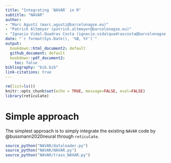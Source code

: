 ```yaml
---
title: "Integrating `NAVAR` in R"
subtitle: "NAVAR"
author:
- "Marc Agustí (marc.agusti@barcelonagse.eu)"
- "Patrick Altmeyer (patrick.altmeyer@barcelonagse.eu)"
- "Ignacio Vidal-Quadras Costa (ignacio.vidalquadrascosta@barcelonagse.eu)"
date: "`r format(Sys.Date(), '%B, %Y')`"
output: 
  bookdown::html_document2: default
  github_document: default
  bookdown::pdf_document2: 
    toc: false
bibliography: "bib.bib"
link-citations: true
---
```


```r
rm(list=ls())
knitr::opts_chunk$set(echo = TRUE, message=FALSE, eval=FALSE)
library(reticulate)
```

# Simple approach

The simplest approach is to simply integrate the existing `NAVAR` code by @bussmann2020neural through `reticulate`.

```r
source_python("NAVAR/dataloader.py")
source_python("NAVAR/NAVAR.py")
source_python("NAVAR/train_NAVAR.py")
```

